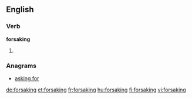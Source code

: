 ==English==

===Verb===
'''forsaking'''

# {{present participle of|forsake}}

===Anagrams===
* [[asking for#English|asking for]]

[[de:forsaking]]
[[et:forsaking]]
[[fr:forsaking]]
[[hu:forsaking]]
[[fi:forsaking]]
[[vi:forsaking]]